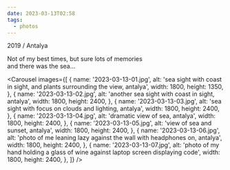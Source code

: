 ```yaml
---
date: 2023-03-13T02:58
tags:
  - photos
---
```


2019 / Antalya

Not of my best times, but sure lots of memories  
and there was the sea…

<Carousel
  images={[
    {
      name: '2023-03-13-01.jpg',
      alt: 'sea sight with coast in sight, and plants surrounding the view, antalya',
      width: 1800,
      height: 1350,
    },
    {
      name: '2023-03-13-02.jpg',
      alt: 'another sea sight with coast in sight, antalya',
      width: 1800,
      height: 2400,
    },
    {
      name: '2023-03-13-03.jpg',
      alt: 'sea sight with focus on clouds and lighting, antalya',
      width: 1800,
      height: 2400,
    },
    {
      name: '2023-03-13-04.jpg',
      alt: 'dramatic view of sea, antalya',
      width: 1800,
      height: 2400,
    },
    {
      name: '2023-03-13-05.jpg',
      alt: 'view of sea and sunset, antalya',
      width: 1800,
      height: 2400,
    },
    {
      name: '2023-03-13-06.jpg',
      alt: 'photo of me leaning lazy against the wall with headphones on, antalya',
      width: 1800,
      height: 2400,
    },
    {
      name: '2023-03-13-07.jpg',
      alt: 'photo of my hand holding a glass of wine against laptop screen displaying code',
      width: 1800,
      height: 2400,
    },
  ]}
/>
